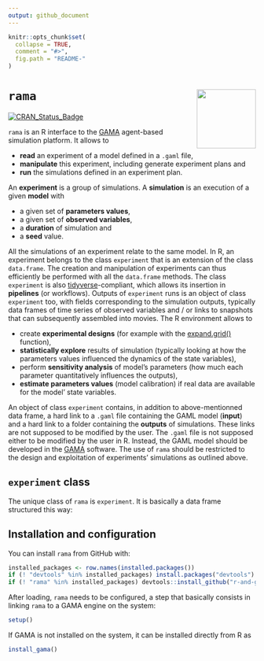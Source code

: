 ```yaml
---
output: github_document
---
```


<!-- README.md is generated from README.Rmd. Please edit that file -->

```r
knitr::opts_chunk$set(
  collapse = TRUE,
  comment = "#>",
  fig.path = "README-"
)
```

# `rama` <img src="man/figures/logo.png" align="right" width=120/>

[![CRAN_Status_Badge](http://www.r-pkg.org/badges/version/rama)](https://cran.r-project.org/package=rama)

`rama` is an R interface to the [GAMA](https://gama-platform.github.io)
agent-based simulation platform. It allows to

* **read** an experiment of a model defined in a `.gaml` file,
* **manipulate** this experiment, including generate experiment plans and
* **run** the simulations defined in an experiment plan.

An **experiment** is a group of simulations. A **simulation** is an execution of
a given **model** with

* a given set of **parameters values**,
* a given set of **observed variables**,
* a **duration** of simulation and
* a **seed** value.

All the simulations of an experiment relate to the same model. In R, an 
experiment belongs to the class `experiment` that is an extension of the class
`data.frame`. The creation and manipulation of experiments can thus efficiently
be performed with all the `data.frame` methods. The class `experiment` is also
[tidyverse](https://www.tidyverse.org)-compliant, which allows its insertion in
**pipelines** (or workflows). Outputs of `experiment` runs is an object of class
`experiment` too, with fields corresponding to the simulation outputs, typically
data frames of time series of observed variables and / or links to snapshots
that can subsequently assembled into movies. The R environment allows to

* create **experimental designs** (for example with the
[expand.grid()](https://www.rdocumentation.org/packages/base/versions/3.5.1/topics/expand.grid)
function),
* **statistically explore** results of simulation (typically looking at how the
parameters values influenced the dynamics of the state variables),
* perform **sensitivity analysis** of model's parameters (how much each
parameter quantitatively influences the outputs),
* **estimate parameters values** (model calibration) if real data are available
for the model' state variables.

An object of class `experiment` contains, in addition to above-mentionned data
frame, a hard link to a `.gaml` file containing the GAML model (**input**) and a
hard link to a folder containing the **outputs** of simulations. These links are
not supposed to be modified by the user. The `.gaml` file is not supposed either
to be modified by the user in R. Instead, the GAML model should be developed in
the [GAMA](https://gama-platform.github.io) software. The use of `rama` should
be restricted to the design and exploitation of experiments' simulations as
outlined above.


## `experiment` class


The unique class of `rama` is `experiment`. It is basically a data frame
structured this way:


## Installation and configuration


You can install `rama` from GitHub with:

```r
installed_packages <- row.names(installed.packages())
if (! "devtools" %in% installed_packages) install.packages("devtools")
if (! "rama" %in% installed_packages) devtools::install_github("r-and-gama/rama")
```

After loading, `rama` needs to be configured, a step that basically consists in
linking `rama` to a GAMA engine on the system:

```r
setup()
```

If GAMA is not installed on the system, it can be installed directly from R as

```r
install_gama()
```


